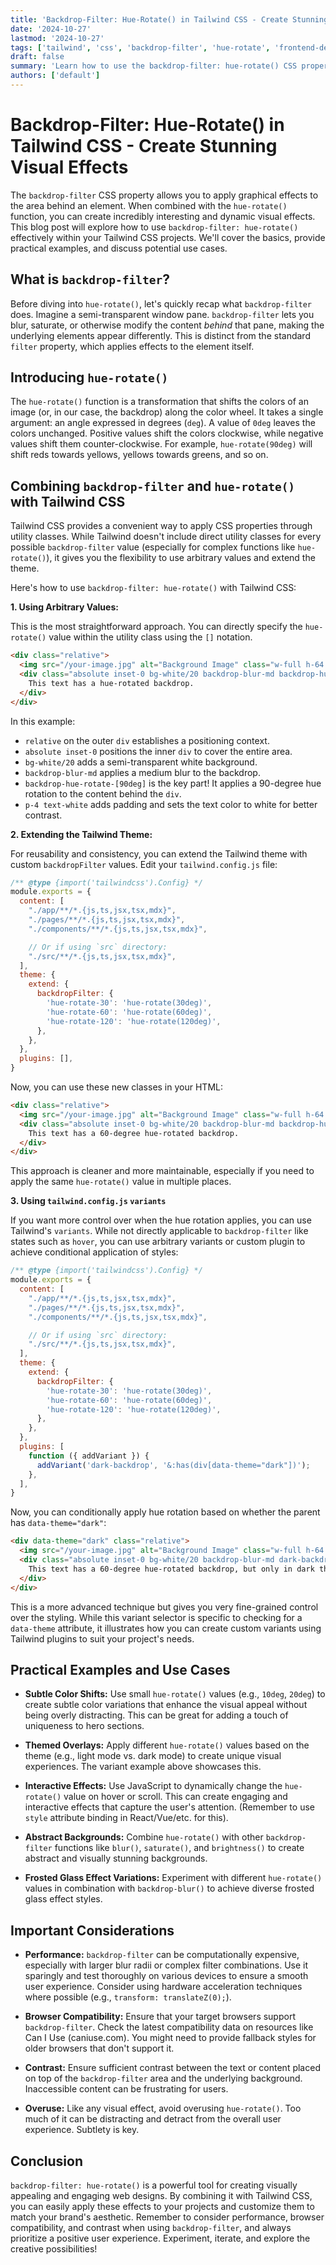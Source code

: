 ```yaml
---
title: 'Backdrop-Filter: Hue-Rotate() in Tailwind CSS - Create Stunning Visual Effects'
date: '2024-10-27'
lastmod: '2024-10-27'
tags: ['tailwind', 'css', 'backdrop-filter', 'hue-rotate', 'frontend-development', 'visual-effects']
draft: false
summary: 'Learn how to use the backdrop-filter: hue-rotate() CSS property with Tailwind CSS to create mesmerizing visual effects. This comprehensive guide provides practical examples and explains the underlying principles.'
authors: ['default']
---
```


# Backdrop-Filter: Hue-Rotate() in Tailwind CSS - Create Stunning Visual Effects

The `backdrop-filter` CSS property allows you to apply graphical effects to the area behind an element. When combined with the `hue-rotate()` function, you can create incredibly interesting and dynamic visual effects. This blog post will explore how to use `backdrop-filter: hue-rotate()` effectively within your Tailwind CSS projects. We'll cover the basics, provide practical examples, and discuss potential use cases.

## What is `backdrop-filter`?

Before diving into `hue-rotate()`, let's quickly recap what `backdrop-filter` does. Imagine a semi-transparent window pane. `backdrop-filter` lets you blur, saturate, or otherwise modify the content *behind* that pane, making the underlying elements appear differently. This is distinct from the standard `filter` property, which applies effects to the element itself.

## Introducing `hue-rotate()`

The `hue-rotate()` function is a transformation that shifts the colors of an image (or, in our case, the backdrop) along the color wheel. It takes a single argument: an angle expressed in degrees (`deg`). A value of `0deg` leaves the colors unchanged. Positive values shift the colors clockwise, while negative values shift them counter-clockwise. For example, `hue-rotate(90deg)` will shift reds towards yellows, yellows towards greens, and so on.

## Combining `backdrop-filter` and `hue-rotate()` with Tailwind CSS

Tailwind CSS provides a convenient way to apply CSS properties through utility classes. While Tailwind doesn't include direct utility classes for every possible `backdrop-filter` value (especially for complex functions like `hue-rotate()`), it gives you the flexibility to use arbitrary values and extend the theme.

Here's how to use `backdrop-filter: hue-rotate()` with Tailwind CSS:

**1. Using Arbitrary Values:**

This is the most straightforward approach. You can directly specify the `hue-rotate()` value within the utility class using the `[]` notation.

```html
<div class="relative">
  <img src="/your-image.jpg" alt="Background Image" class="w-full h-64 object-cover">
  <div class="absolute inset-0 bg-white/20 backdrop-blur-md backdrop-hue-rotate-[90deg] p-4 text-white">
    This text has a hue-rotated backdrop.
  </div>
</div>
```

In this example:

*   `relative` on the outer `div` establishes a positioning context.
*   `absolute inset-0` positions the inner `div` to cover the entire area.
*   `bg-white/20` adds a semi-transparent white background.
*   `backdrop-blur-md` applies a medium blur to the backdrop.
*   `backdrop-hue-rotate-[90deg]` is the key part! It applies a 90-degree hue rotation to the content behind the `div`.
*   `p-4 text-white` adds padding and sets the text color to white for better contrast.

**2. Extending the Tailwind Theme:**

For reusability and consistency, you can extend the Tailwind theme with custom `backdropFilter` values.  Edit your `tailwind.config.js` file:

```javascript
/** @type {import('tailwindcss').Config} */
module.exports = {
  content: [
    "./app/**/*.{js,ts,jsx,tsx,mdx}",
    "./pages/**/*.{js,ts,jsx,tsx,mdx}",
    "./components/**/*.{js,ts,jsx,tsx,mdx}",

    // Or if using `src` directory:
    "./src/**/*.{js,ts,jsx,tsx,mdx}",
  ],
  theme: {
    extend: {
      backdropFilter: {
        'hue-rotate-30': 'hue-rotate(30deg)',
        'hue-rotate-60': 'hue-rotate(60deg)',
        'hue-rotate-120': 'hue-rotate(120deg)',
      },
    },
  },
  plugins: [],
}
```

Now, you can use these new classes in your HTML:

```html
<div class="relative">
  <img src="/your-image.jpg" alt="Background Image" class="w-full h-64 object-cover">
  <div class="absolute inset-0 bg-white/20 backdrop-blur-md backdrop-hue-rotate-60 p-4 text-white">
    This text has a 60-degree hue-rotated backdrop.
  </div>
</div>
```

This approach is cleaner and more maintainable, especially if you need to apply the same `hue-rotate()` value in multiple places.

**3. Using `tailwind.config.js` `variants`**

If you want more control over when the hue rotation applies, you can use Tailwind's `variants`. While not directly applicable to `backdrop-filter` like states such as `hover`, you can use arbitrary variants or custom plugin to achieve conditional application of styles:

```javascript
/** @type {import('tailwindcss').Config} */
module.exports = {
  content: [
    "./app/**/*.{js,ts,jsx,tsx,mdx}",
    "./pages/**/*.{js,ts,jsx,tsx,mdx}",
    "./components/**/*.{js,ts,jsx,tsx,mdx}",

    // Or if using `src` directory:
    "./src/**/*.{js,ts,jsx,tsx,mdx}",
  ],
  theme: {
    extend: {
      backdropFilter: {
        'hue-rotate-30': 'hue-rotate(30deg)',
        'hue-rotate-60': 'hue-rotate(60deg)',
        'hue-rotate-120': 'hue-rotate(120deg)',
      },
    },
  },
  plugins: [
    function ({ addVariant }) {
      addVariant('dark-backdrop', '&:has(div[data-theme="dark"])');
    },
  ],
}
```

Now, you can conditionally apply hue rotation based on whether the parent has `data-theme="dark"`:

```html
<div data-theme="dark" class="relative">
  <img src="/your-image.jpg" alt="Background Image" class="w-full h-64 object-cover">
  <div class="absolute inset-0 bg-white/20 backdrop-blur-md dark-backdrop:backdrop-hue-rotate-60 p-4 text-white">
    This text has a 60-degree hue-rotated backdrop, but only in dark theme.
  </div>
</div>
```

This is a more advanced technique but gives you very fine-grained control over the styling.  While this variant selector is specific to checking for a `data-theme` attribute, it illustrates how you can create custom variants using Tailwind plugins to suit your project's needs.

## Practical Examples and Use Cases

*   **Subtle Color Shifts:** Use small `hue-rotate()` values (e.g., `10deg`, `20deg`) to create subtle color variations that enhance the visual appeal without being overly distracting. This can be great for adding a touch of uniqueness to hero sections.

*   **Themed Overlays:** Apply different `hue-rotate()` values based on the theme (e.g., light mode vs. dark mode) to create unique visual experiences.  The variant example above showcases this.

*   **Interactive Effects:**  Use JavaScript to dynamically change the `hue-rotate()` value on hover or scroll. This can create engaging and interactive effects that capture the user's attention. (Remember to use `style` attribute binding in React/Vue/etc. for this).

*   **Abstract Backgrounds:** Combine `hue-rotate()` with other `backdrop-filter` functions like `blur()`, `saturate()`, and `brightness()` to create abstract and visually stunning backgrounds.

*   **Frosted Glass Effect Variations:** Experiment with different `hue-rotate()` values in combination with `backdrop-blur()` to achieve diverse frosted glass effect styles.

## Important Considerations

*   **Performance:**  `backdrop-filter` can be computationally expensive, especially with larger blur radii or complex filter combinations.  Use it sparingly and test thoroughly on various devices to ensure a smooth user experience.  Consider using hardware acceleration techniques where possible (e.g., `transform: translateZ(0);`).

*   **Browser Compatibility:**  Ensure that your target browsers support `backdrop-filter`. Check the latest compatibility data on resources like Can I Use (caniuse.com).  You might need to provide fallback styles for older browsers that don't support it.

*   **Contrast:** Ensure sufficient contrast between the text or content placed on top of the `backdrop-filter` area and the underlying background.  Inaccessible content can be frustrating for users.

*   **Overuse:**  Like any visual effect, avoid overusing `hue-rotate()`.  Too much of it can be distracting and detract from the overall user experience.  Subtlety is key.

## Conclusion

`backdrop-filter: hue-rotate()` is a powerful tool for creating visually appealing and engaging web designs. By combining it with Tailwind CSS, you can easily apply these effects to your projects and customize them to match your brand's aesthetic. Remember to consider performance, browser compatibility, and contrast when using `backdrop-filter`, and always prioritize a positive user experience.  Experiment, iterate, and explore the creative possibilities!
